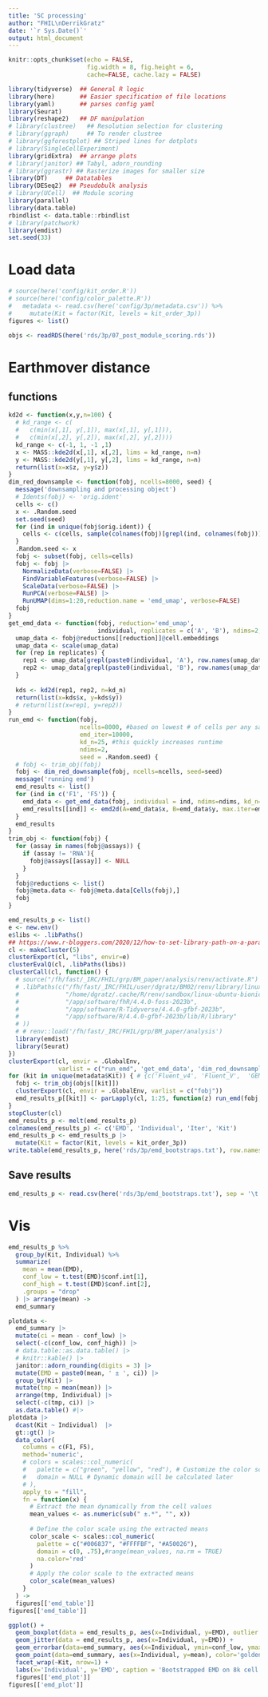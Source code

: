 ```yaml
---
title: 'SC processing'
author: "FHIL\nDerrikGratz"
date: '`r Sys.Date()`'
output: html_document
---
```


```r
knitr::opts_chunk$set(echo = FALSE,
                      fig.width = 8, fig.height = 6,
                      cache=FALSE, cache.lazy = FALSE) 

library(tidyverse)  ## General R logic
library(here)       ## Easier specification of file locations
library(yaml)       ## parses config yaml
library(Seurat)
library(reshape2)   ## DF manipulation
# library(clustree)   ## Resolution selection for clustering
# library(ggraph)     ## To render clustree
# library(ggforestplot) ## Striped lines for dotplots
# library(SingleCellExperiment)
library(gridExtra)  ## arrange plots
# library(janitor) ## Tabyl, adorn_rounding
# library(ggrastr) ## Rasterize images for smaller size
library(DT)     ## Datatables
library(DESeq2)  ## Pseudobulk analysis
# library(UCell)  ## Module scoring
library(parallel)
library(data.table)
rbindlist <- data.table::rbindlist
# library(patchwork)
library(emdist)
set.seed(33)
```

# Load data

```r
# source(here('config/kit_order.R'))
# source(here('config/color_palette.R'))
#   metadata <- read.csv(here('config/3p/metadata.csv')) %>%
#     mutate(Kit = factor(Kit, levels = kit_order_3p))
figures <- list()
```


```r
objs <- readRDS(here('rds/3p/07_post_module_scoring.rds'))
```

# Earthmover distance

## functions

```r
kd2d <- function(x,y,n=100) {
  # kd_range <- c(
  #   c(min(x[,1], y[,1]), max(x[,1], y[,1])),
  #   c(min(x[,2], y[,2]), max(x[,2], y[,2])))
  kd_range <- c(-1, 1, -1 ,1)
  x <- MASS::kde2d(x[,1], x[,2], lims = kd_range, n=n)
  y <- MASS::kde2d(y[,1], y[,2], lims = kd_range, n=n)
  return(list(x=x$z, y=y$z))
}
dim_red_downsample <- function(fobj, ncells=8000, seed) {
  message('downsampling and processing object')
  # Idents(fobj) <- 'orig.ident'
  cells <- c()
  x <- .Random.seed
  set.seed(seed)
  for (ind in unique(fobj$orig.ident)) {
    cells <- c(cells, sample(colnames(fobj)[grepl(ind, colnames(fobj))], size=ncells, replace = FALSE)) 
  }
  .Random.seed <- x
  fobj <- subset(fobj, cells=cells)
  fobj <- fobj |>
    NormalizeData(verbose=FALSE) |>
    FindVariableFeatures(verbose=FALSE) |>
    ScaleData(verbose=FALSE) |>
    RunPCA(verbose=FALSE) |>
    RunUMAP(dims=1:20,reduction.name = 'emd_umap', verbose=FALSE)
  fobj
}
get_emd_data <- function(fobj, reduction='emd_umap',
                         individual, replicates = c('A', 'B'), ndims=2, kd_n) {
  umap_data <- fobj@reductions[[reduction]]@cell.embeddings
  umap_data <- scale(umap_data)
  for (rep in replicates) {
    rep1 <- umap_data[grepl(paste0(individual, 'A'), row.names(umap_data)),1:ndims]
    rep2 <- umap_data[grepl(paste0(individual, 'B'), row.names(umap_data)),1:ndims]
  }
  
  kds <- kd2d(rep1, rep2, n=kd_n)
  return(list(x=kds$x, y=kds$y))
  # return(list(x=rep1, y=rep2))
}
run_emd <- function(fobj, 
                    ncells=8000, #based on lowest # of cells per any sample
                    emd_iter=10000, 
                    kd_n=25, #this quickly increases runtime
                    ndims=2,
                    seed = .Random.seed) {
  # fobj <- trim_obj(fobj)
  fobj <- dim_red_downsample(fobj, ncells=ncells, seed=seed)
  message('running emd')
  emd_results <- list()
  for (ind in c('F1', 'F5')) {
    emd_data <- get_emd_data(fobj, individual = ind, ndims=ndims, kd_n=kd_n)
    emd_results[[ind]] <- emd2d(A=emd_data$x, B=emd_data$y, max.iter=emd_iter)
  }
  emd_results
}
trim_obj <- function(fobj) {
  for (assay in names(fobj@assays)) {
    if (assay != 'RNA'){
      fobj@assays[[assay]] <- NULL
    }
  }
  fobj@reductions <- list()
  fobj@meta.data <- fobj@meta.data[Cells(fobj),]
  fobj
}
```

```r
emd_results_p <- list()
e <- new.env()
e$libs <- .libPaths()
## https://www.r-bloggers.com/2020/12/how-to-set-library-path-on-a-parallel-r-cluster/
cl <- makeCluster(5)
clusterExport(cl, "libs", envir=e)
clusterEvalQ(cl, .libPaths(libs))
clusterCall(cl, function() {
  # source("/fh/fast/_IRC/FHIL/grp/BM_paper/analysis/renv/activate.R")
  # .libPaths(c("/fh/fast/_IRC/FHIL/user/dgratz/BM02/renv/library/linux-ubuntu-bionic/R-4.4/x86_64-pc-linux-gnu",
  #             "/home/dgratz/.cache/R/renv/sandbox/linux-ubuntu-bionic/R-4.4/x86_64-pc-linux-gnu/dd05a7a7",
  #             "/app/software/fhR/4.4.0-foss-2023b",
  #             "/app/software/R-Tidyverse/4.4.0-gfbf-2023b",
  #             "/app/software/R/4.4.0-gfbf-2023b/lib/R/library"
  # ))
  # # renv::load('/fh/fast/_IRC/FHIL/grp/BM_paper/analysis')
  library(emdist)
  library(Seurat)
})
clusterExport(cl, envir = .GlobalEnv,
              varlist = c("run_emd", 'get_emd_data', 'dim_red_downsample', 'kd2d'))
for (kit in unique(metadata$Kit)) { # {c('Fluent_v4', 'Fluent_V',  'GEMX3P', 'NextGEM3P', 'Parse_v3', 'Scale')
  fobj <- trim_obj(objs[[kit]])
  clusterExport(cl, envir = .GlobalEnv, varlist = c("fobj"))
  emd_results_p[[kit]] <- parLapply(cl, 1:25, function(z) run_emd(fobj, seed=z, ncells = 10000))
}
stopCluster(cl)
emd_results_p <- melt(emd_results_p) 
colnames(emd_results_p) <- c('EMD', 'Individual', 'Iter', 'Kit')
emd_results_p <- emd_results_p |>
  mutate(Kit = factor(Kit, levels = kit_order_3p))
write.table(emd_results_p, here('rds/3p/emd_bootstraps.txt'), row.names = FALSE, quote = FALSE, sep='\t')
```

## Save results

```r
emd_results_p <- read.csv(here('rds/3p/emd_bootstraps.txt'), sep = '\t')
```

# Vis

```r
emd_results_p %>%
  group_by(Kit, Individual) %>%
  summarize(
    mean = mean(EMD),
    conf_low = t.test(EMD)$conf.int[1],
    conf_high = t.test(EMD)$conf.int[2],
    .groups = "drop"
  ) |> arrange(mean) ->
  emd_summary
```

```r
plotdata <-
  emd_summary |> 
  mutate(ci = mean - conf_low) |>
  select(-c(conf_low, conf_high)) |>
  # data.table::as.data.table() |> 
  # knitr::kable() |>
  janitor::adorn_rounding(digits = 3) |>
  mutate(EMD = paste0(mean, ' ± ', ci)) |>
  group_by(Kit) |>
  mutate(tmp = mean(mean)) |>
  arrange(tmp, Individual) |>
  select(-c(tmp, ci)) |>
  as.data.table() #|>
plotdata |> 
  dcast(Kit ~ Individual)  |>
  gt::gt() |>
  data_color(
    columns = c(F1, F5),
    method='numeric',
    # colors = scales::col_numeric(
    #   palette = c("green", "yellow", "red"), # Customize the color scale
    #   domain = NULL # Dynamic domain will be calculated later
    # ),
    apply_to = "fill",
    fn = function(x) {
      # Extract the mean dynamically from the cell values
      mean_values <- as.numeric(sub(" ±.*", "", x))
      
      # Define the color scale using the extracted means
      color_scale <- scales::col_numeric(
        palette = c("#006837", "#FFFFBF", "#A50026"),
        domain = c(0, .75),#range(mean_values, na.rm = TRUE)
        na.color='red'
      )
      # Apply the color scale to the extracted means
      color_scale(mean_values)
    }
  ) ->
  figures[['emd_table']]
figures[['emd_table']]
```


```r
ggplot() +
  geom_boxplot(data = emd_results_p, aes(x=Individual, y=EMD), outlier.shape = NA) +
  geom_jitter(data = emd_results_p, aes(x=Individual, y=EMD)) +
  geom_errorbar(data=emd_summary, aes(x=Individual, ymin=conf_low, ymax=conf_high), color='goldenrod') +
  geom_point(data=emd_summary, aes(x=Individual, y=mean), color='goldenrod') +
  facet_wrap(~Kit, nrow=1) +
  labs(x='Individual', y='EMD', caption = 'Bootstrapped EMD on 8k cell downsampled data') ->
  figures[['emd_plot']]
figures[['emd_plot']]

```
